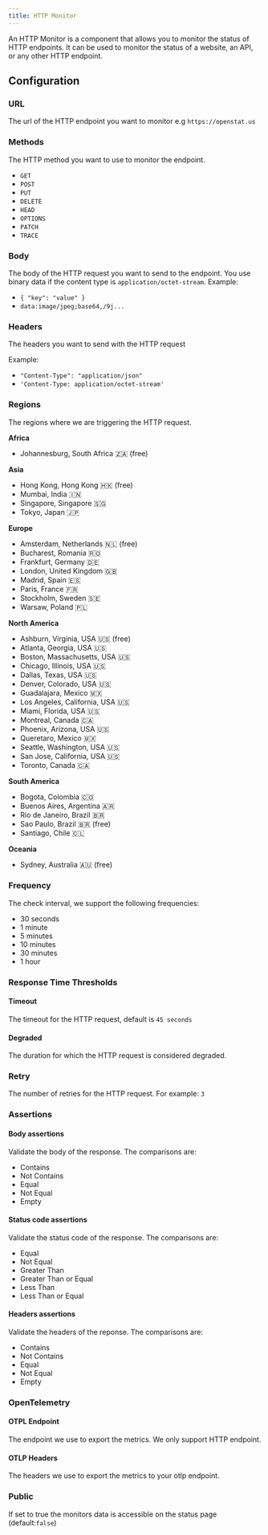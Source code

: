 ```yaml
---
title: HTTP Monitor
---
```


An HTTP Monitor is a component that allows you to monitor the status of HTTP endpoints. It can be used to monitor the status of a website, an API, or any other HTTP endpoint.

## Configuration

### URL

The url of the HTTP endpoint you want to monitor e.g `https://openstat.us`

### Methods

The HTTP method you want to use to monitor the endpoint.
- `GET`
- `POST`
- `PUT`
- `DELETE`
- `HEAD`
- `OPTIONS`
- `PATCH`
- `TRACE`

### Body

The body of the HTTP request you want to send to the endpoint. You use binary data if the content type is `application/octet-stream`.
Example:
- `{ "key": "value" }`
- `data:image/jpeg;base64,/9j...`
### Headers

The headers you want to send with the HTTP request

Example:
- `"Content-Type": "application/json"`
- `'Content-Type: application/octet-stream'`

### Regions

The regions where we are triggering the HTTP request.

__Africa__

- Johannesburg, South Africa 🇿🇦 (free)

__Asia__

- Hong Kong, Hong Kong 🇭🇰 (free)
- Mumbai, India 🇮🇳
- Singapore, Singapore 🇸🇬
- Tokyo, Japan 🇯🇵

__Europe__

- Amsterdam, Netherlands 🇳🇱 (free)
- Bucharest, Romania 🇷🇴
- Frankfurt, Germany 🇩🇪
- London, United Kingdom 🇬🇧
- Madrid, Spain 🇪🇸
- Paris, France 🇫🇷
- Stockholm, Sweden 🇸🇪
- Warsaw, Poland 🇵🇱

__North America__

- Ashburn, Virginia, USA 🇺🇸 (free)
- Atlanta, Georgia, USA 🇺🇸
- Boston, Massachusetts, USA 🇺🇸
- Chicago, Illinois, USA 🇺🇸
- Dallas, Texas, USA 🇺🇸
- Denver, Colorado, USA 🇺🇸
- Guadalajara, Mexico 🇲🇽
- Los Angeles, California, USA 🇺🇸
- Miami, Florida, USA 🇺🇸
- Montreal, Canada 🇨🇦
- Phoenix, Arizona, USA 🇺🇸
- Queretaro, Mexico 🇲🇽
- Seattle, Washington, USA 🇺🇸
- San Jose, California, USA 🇺🇸
- Toronto, Canada 🇨🇦

__South America__

- Bogota, Colombia 🇨🇴
- Buenos Aires, Argentina 🇦🇷
- Rio de Janeiro, Brazil 🇧🇷
- Sao Paulo, Brazil 🇧🇷 (free)
- Santiago, Chile 🇨🇱

__Oceania__

- Sydney, Australia 🇦🇺 (free)

### Frequency

The check interval, we support the following frequencies:
- 30 seconds
- 1 minute
- 5 minutes
- 10 minutes
- 30 minutes
- 1 hour

### Response Time Thresholds
#### Timeout
The timeout for the HTTP request, default is `45 seconds`
#### Degraded
The duration for which the HTTP request is considered degraded.

### Retry
The number of retries for the HTTP request. For example: `3`

### Assertions
#### Body assertions
Validate the body of the response. The comparisons are:
- Contains
- Not Contains
- Equal
- Not Equal
- Empty

#### Status code assertions
Validate the status code of the response. The comparisons are:
- Equal
- Not Equal
- Greater Than
- Greater Than or Equal
- Less Than
- Less Than or Equal

#### Headers assertions
Validate the headers of the reponse. The comparisons are:
- Contains
- Not Contains
- Equal
- Not Equal
- Empty

### OpenTelemetry
#### OTPL Endpoint
The endpoint we use to export the metrics. We only support HTTP endpoint.
#### OTLP Headers
The headers we use to export the metrics to your otlp endpoint.

### Public
If set to true the monitors data is accessible on the status page (default:`false`)
